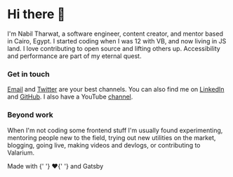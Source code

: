 
<script src='https://identity.netlify.com/v1/netlify-identity-widget.js'></script>
<SEO description='Learn more about me' title='About' />

# Hi there 👋

I'm Nabil Tharwat, a software engineer, content creator, and mentor based in Cairo, Egypt. I started coding when I was 12 with VB, and now
living in JS land. I love contributing to open source and lifting others up. Accessibility and performance are part of my eternal quest.

### Get in touch

[Email] and [Twitter] are your best channels. You can also find me on [LinkedIn] and [GitHub]. I also have a YouTube [channel].

### Beyond work

When I'm not coding some frontend stuff I'm usually found experimenting, mentoring people new to the field, trying out new utilities on the market, blogging, going live, making videos and devlogs, or contributing to Valarium.

<p className='text-center mt-12'>
	Made with
	<span aria-label='Heart emoji' role='img'>
		{' '}
		❤️{' '}
	</span>
	and Gatsby
</p>

[email]: mailto:nabil.tharwat@outlook.com
[twitter]: https://twitter.com/Nabil_Tharwat16
[linkedin]: https://www.linkedin.com/in/i-am-nabil
[github]: https://github.com/KL13NT
[channel]: https://www.youtube.com/channel/ucdgkzbiqkepzsqff7hbrspg
